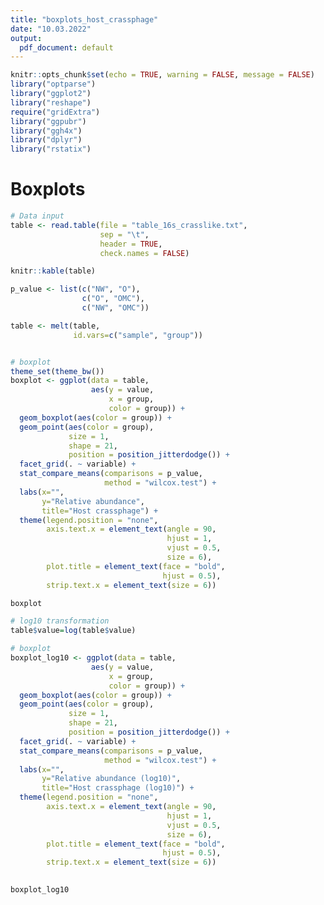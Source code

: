 ```yaml
---
title: "boxplots_host_crassphage"
date: "10.03.2022"
output:
  pdf_document: default
---
```


```r
knitr::opts_chunk$set(echo = TRUE, warning = FALSE, message = FALSE)
library("optparse")
library("ggplot2")
library("reshape")
require("gridExtra")
library("ggpubr")
library("ggh4x")
library("dplyr")
library("rstatix")

```

# Boxplots
```r
# Data input
table <- read.table(file = "table_16s_crasslike.txt",
                    sep = "\t",
                    header = TRUE,
                    check.names = FALSE)

knitr::kable(table)

p_value <- list(c("NW", "O"),
                c("O", "OMC"),
                c("NW", "OMC"))

table <- melt(table,
              id.vars=c("sample", "group"))


# boxplot
theme_set(theme_bw())
boxplot <- ggplot(data = table,
                  aes(y = value,
                      x = group,
                      color = group)) +
  geom_boxplot(aes(color = group)) +
  geom_point(aes(color = group),
             size = 1,
             shape = 21,
             position = position_jitterdodge()) +
  facet_grid(. ~ variable) +
  stat_compare_means(comparisons = p_value,
                     method = "wilcox.test") +
  labs(x="", 
       y="Relative abundance", 
       title="Host crassphage") +
  theme(legend.position = "none",
        axis.text.x = element_text(angle = 90,
                                   hjust = 1,
                                   vjust = 0.5,
                                   size = 6),
        plot.title = element_text(face = "bold",
                                  hjust = 0.5),
        strip.text.x = element_text(size = 6))

boxplot

# log10 transformation
table$value=log(table$value)

# boxplot
boxplot_log10 <- ggplot(data = table,
                  aes(y = value,
                      x = group,
                      color = group)) +
  geom_boxplot(aes(color = group)) +
  geom_point(aes(color = group),
             size = 1,
             shape = 21,
             position = position_jitterdodge()) +
  facet_grid(. ~ variable) +
  stat_compare_means(comparisons = p_value,
                     method = "wilcox.test") +
  labs(x="", 
       y="Relative abundance (log10)", 
       title="Host crassphage (log10)") +
  theme(legend.position = "none",
        axis.text.x = element_text(angle = 90,
                                   hjust = 1,
                                   vjust = 0.5,
                                   size = 6),
        plot.title = element_text(face = "bold",
                                  hjust = 0.5),
        strip.text.x = element_text(size = 6))
  

boxplot_log10

```
